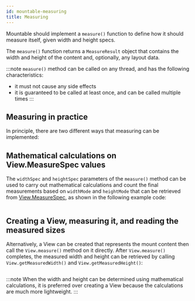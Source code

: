 ```yaml
---
id: mountable-measuring
title: Measuring
---
```


Mountable should implement a `measure()` function to define how it should measure itself, given width and height specs.

The `measure()` function returns a `MeasureResult` object that contains the width and height of the content and, optionally, any layout data.

:::note
`measure()` method can be called on any thread, and has the following characteristics:
- it must not cause any side effects
- it is guaranteed to be called at least once, and can be called multiple times
:::

## Measuring in practice

In principle, there are two different ways that measuring can be implemented:

## Mathematical calculations on View.MeasureSpec values

The `widthSpec` and `heightSpec` parameters of the `measure()` method can be used to carry out mathematical calculations and count the final measurements based on `widthMode` and `heightMode` that can be retrieved from [View.MeasureSpec](https://developer.android.com/reference/android/view/View.MeasureSpec), as shown in the following example code:

```kotlin file=sample/src/main/java/com/facebook/samples/litho/kotlin/mountables/bindto/ImageViewComponent.kt start=measure_example_start end=measure_example_end
```

## Creating a View, measuring it, and reading the measured sizes

Alternatively, a View can be created that represents the mount content then call the `View.measure()` method on it directly. After `View.measure()` completes, the measured width and height can be retrieved by calling `View.getMeasuredWidth()` and `View.getMeasuredHeight()`:

```kotlin file=sample/src/main/java/com/facebook/samples/litho/kotlin/mountables/SampleTextInput.kt start=start_measure_with_view_measurement end=end_measure_with_view_measurement
```

:::note
When the width and height can be determined using mathematical calculations, it is preferred over creating a View because the calculations are much more lightweight.
:::
